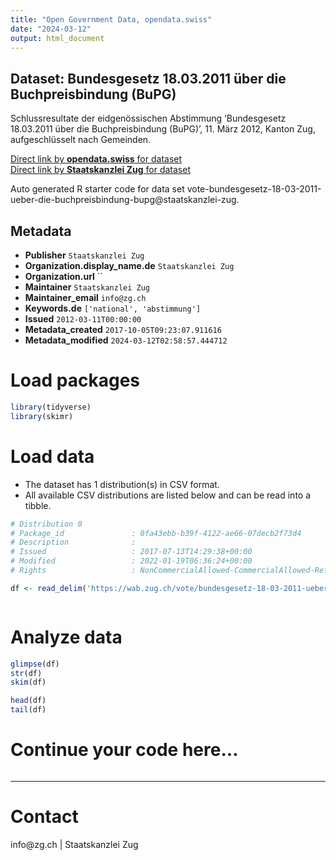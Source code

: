 ```yaml
---
title: "Open Government Data, opendata.swiss"
date: "2024-03-12"
output: html_document
---
```


## Dataset: Bundesgesetz 18.03.2011 über die Buchpreisbindung (BuPG)

Schlussresultate der eidgenössischen Abstimmung 'Bundesgesetz 18.03.2011 über die Buchpreisbindung (BuPG)', 11. März 2012, Kanton Zug, aufgeschlüsselt nach Gemeinden.

[Direct link by **opendata.swiss** for dataset](https://opendata.swiss/de/dataset/bundesgesetz-18-03-2011-uber-die-buchpreisbindung-bupg)<br>
[Direct link by **Staatskanzlei Zug** for dataset](https://wab.zug.ch/vote/bundesgesetz-18-03-2011-ueber-die-buchpreisbindung-bupg/data)

Auto generated R starter code for data set vote-bundesgesetz-18-03-2011-ueber-die-buchpreisbindung-bupg@staatskanzlei-zug.

## Metadata

- **Publisher** `Staatskanzlei Zug`
- **Organization.display_name.de** `Staatskanzlei Zug`
- **Organization.url** ``
- **Maintainer** `Staatskanzlei Zug`
- **Maintainer_email** `info@zg.ch`
- **Keywords.de** `['national', 'abstimmung']`
- **Issued** `2012-03-11T00:00:00`
- **Metadata_created** `2017-10-05T09:23:07.911616`
- **Metadata_modified** `2024-03-12T02:58:57.444712`


# Load packages

```r

library(tidyverse)
library(skimr)

```

# Load data

-   The dataset has 1 distribution(s) in CSV format.
-   All available CSV distributions are listed below and can be read into a tibble.

```r

# Distribution 0
# Package_id               : 0fa43ebb-b39f-4122-ae66-07decb2f73d4
# Description              : 
# Issued                   : 2017-07-13T14:29:38+00:00
# Modified                 : 2022-01-19T06:36:24+00:00
# Rights                   : NonCommercialAllowed-CommercialAllowed-ReferenceRequired

df <- read_delim('https://wab.zug.ch/vote/bundesgesetz-18-03-2011-ueber-die-buchpreisbindung-bupg/data-csv')



```

# Analyze data

```r

glimpse(df)
str(df)
skim(df)

head(df)
tail(df)

```

# Continue your code here...

```r

```

------------------------------------------------------------------------

# Contact

info@zg.ch | Staatskanzlei Zug
